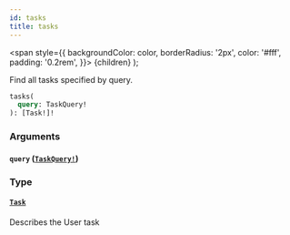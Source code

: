 ```yaml
---
id: tasks
title: tasks
---
```


<span
style={{
      backgroundColor: color,
      borderRadius: '2px',
      color: '#fff',
      padding: '0.2rem',
    }}>
{children}
</span>
);

Find all tasks specified by query.

```graphql
tasks(
  query: TaskQuery!
): [Task!]!

```

### Arguments

#### `query` ([`TaskQuery!`](../../../../../../../docs/apis-tools/tasklist-api/inputs/task-query.mdx))

### Type

#### [`Task`](../../../../../../../docs/apis-tools/tasklist-api/objects/task.mdx)

Describes the User task
